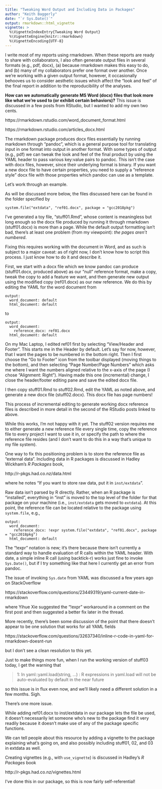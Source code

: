 ```yaml
---
title: "Tweaking Word Output and Including Data in Packages"
author: "Keith Baggerly"
date: "`r Sys.Date()`"
output: rmarkdown::html_vignette
vignette: >
  %\VignetteIndexEntry{Tweaking Word Output}
  %\VignetteEngine{knitr::rmarkdown}
  %\VignetteEncoding{UTF-8}
---
```


I write most of my reports using rmarkdown. When these
reports are ready to share with collaborators, I also
often generate output files in several formats (e.g., 
pdf, docx), (a) because rmarkdown makes this easy to do,
and (b) many of my collaborators prefer one format over
another. Once we're working with a given output format, 
however, it occasionally behooves us to consider aesthetic
issues which affect the "look and feel" of the final 
report in addition to the reproducibility of the analyses. 

**How can we automatically generate MS Word (docx) files
that look more like what we're used to (or exhibit
certain behaviors)?** This issue is discussed in a few 
posts from RStudio, but I wanted to add my own two cents.

https://rmarkdown.rstudio.com/word_document_format.html

https://rmarkdown.rstudio.com/articles_docx.html

The rmarkdown package produces docx files essentially
by running markdown through "pandoc", which is a general
purpose tool for translating input in one format into 
output in another format. With some types of output
(e.g., pdf) we can tweak the look and feel of the final
product by using the YAML header to pass various key:value
pairs to pandoc. This isn't the case with docx files, 
however, since their underlying format is binary. If you
want a new docx file to have certain properties, you 
need to supply a "reference style" docx file with those
properties which pandoc can use as a template. 

Let's work through an example. 

As will be discussed more below, the files discussed
here can be found in the folder specified by 

```
system.file("extdata", "ref01.docx", package = "gcc2018pkg")
```

I've generated a toy file, "stuff01.Rmd", whose content
is meaningless but long enough so the docx file produced
by running it through rmarkdown (stuff01.docx) 
is more than a page. While the default output formatting
isn't bad, there's at least one problem (from my viewpoint):
*the pages aren't numbered*. 

Fixing this requires working with the document in Word,
and as such is subject to a major caveat: as of right 
now, I don't know how to script this process. I just 
know how to do it and describe it. 

First, we start with a docx file which we know pandoc
can produce (stuff01.docx, produced above) as our 
"null" reference format, make a copy, tweak the copy
to add a feature we want, and then generate new output
using the modified copy (ref01.docx) as our new 
reference. We do this by editing the YAML for the
word document from 

```
output:
  word_document: default
  html_document: default
```

to

```
output:
  word_document:
    reference_docx: ref01.docx
  html_document: default
```

On my Mac Laptop, I edited ref01 first by selecting 
"View/Header and Footer". This starts me in the Header
by default. Let's say for now, however, that I want the
pages to be numbered in the bottom right. Then I first
choose the "Go to Footer" icon from the toolbar 
displayed (moving things to the bottom), and then
selecting "Page Number/Page Numbers"
which asks me where I want the numbers aligned 
relative to the x-axis of the page
(I chose "Alignment: Right"). Having made this one
(incremental) change, I close the header/footer
editing pane and save the edited docx file.

I then copy stuff01.Rmd to stuff02.Rmd, edit
the YAML as noted above, and generate a new
docx file (stuff02.docx). This docx file has
page numbers!

This process of incremental editing to generate
working docx reference files is described in more
detail in the second of the RStudio posts linked
to above. 

While this works, I'm not happy with it yet.
The stuff02 version requires me to either 
generate a new reference file every single 
time, copy the reference file to every project
I want to use it in, or specify the path to 
where the reference file resides (and I don't 
want to do this in a way that's unique to my
file system).

One way to fix this positioning problem is
to store the reference file as "external data".
Including data in R packages is discussed
in Hadley Wickham's _R Packages_ book,

http://r-pkgs.had.co.nz/data.html

where he notes 
"If you want to store raw data, put it in `inst/extdata`".

Raw data isn't parsed by R directly. Rather,
when an R package is "installed", everything in "inst"
is moved to the top level of the folder for that package
on your machine (i.e., `inst/extdata` gets moved to `extdata`).
At this point, the reference file can be located 
relative to the package using `system.file`, e.g.,

```
output:
  word_document:
    reference_docx: !expr system.file("extdata", "ref01.docx", package = "gcc2018pkg")
  html_document: default
```

The "!expr" notation is new; it's there because there isn't
currently a standard way to handle evaluation of R calls 
within the YAML header. With date, a simple inline R 
call (using backtick-r) works just fine to invoke `Sys.Date()`, 
but if I try something like that here I currently get an 
error from pandoc. 

The issue of invoking `Sys.date` from YAML was discussed
a few years ago on StackOverflow

https://stackoverflow.com/questions/23449319/yaml-current-date-in-rmarkdown

where Yihue Xie suggested the "!expr" workaround in a comment
on the first post and then suggested a better fix later in the 
thread. 

More recently, there's been some discussion of the point
that there doesn't appear to be one solution that works 
for all YAML fields

https://stackoverflow.com/questions/32637340/inline-r-code-in-yaml-for-rmarkdown-doesnt-run

but I don't see a clean resolution to this yet. 

Just to make things more fun, when I run the working version
of stuff03 today, I get the warning that 

> 1: In yaml::yaml.load(string, ...) :
  R expressions in yaml.load will not be auto-evaluated by default in the near future

so this issue is in flux even now, and we'll likely need
a different solution in a few months. Sigh.

There's one more issue. 

While adding ref01.docx to inst/extdata in our package
lets the file be used, it doesn't necessarily let someone
who's new to the package find it very readily because it
doesn't make use of any of the package specific functions. 

We can tell people about this resource by adding a vignette
to the package explaining what's going on, and also possibly
including stuff01, 02, and 03 in extdata as well. 

Creating vignettes (e.g., with `use_vignette`) is discussed
in Hadley's *R Packages* book

http://r-pkgs.had.co.nz/vignettes.html

I've done this in our package, so this is now fairly
self-referential!
